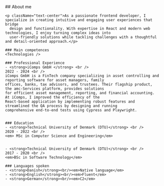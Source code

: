 
<Section addTopPadding={false} id="about" class="bg-secondary">
  <Prose class="mx-auto">
    ## About me

    <p className="text-center">As a passionate frontend developer, I specialize in creating intuitive and engaging user experiences that bridge
      design and functionality. With expertise in React and modern web technologies, I enjoy turning complex ideas into
      user-friendly solutions while tackling challenges with a thoughtful and detail-oriented approach.</p>

    ### Main competences
    <Technologies />

    ### Professional Experience
    - <strong>iComps GmbH </strong> <br />
    2022 - 2024 <br />
    iComps GmbH is a FinTech company specializing in asset controlling and reporting software for asset managers, family
    offices, banks, tax advisors, and trustees. Their flagship product, the amc-Services platform, provides solutions
    for efficient asset management, reporting, and financial accounting. At iComps, I improved the efficiency of the
    React-based application by implementing robust features and streamlined the QA process by designing and running
    comprehensive end-to-end tests using Cypress and Playwright.


    ### Education
    - <strong>Technical University of Denmark (DTU)</strong> <br />
    2020 - 2022 <br />
    <em> MSc in Computer Science and Engineering</em>


    - <strong>Technical University of Denmark (DTU)</strong> <br />
    2017 - 2020 <br />
    <em>BSc in Software Technology</em>

    ### Languages spoken
    - <strong>Danish</strong><br/><em>Native language</em>
    - <strong>English</strong><br/><em>Fluent</em>
    - <strong>German</strong><br/><em>C2</em>

  </Prose>
</Section>